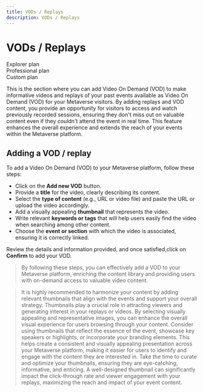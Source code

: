 ```yaml
---
title: VODs / Replays
description: VODs / Replays
---
```


# **VODs / Replays**

<div class="flex-row">
  <div class="plan">Explorer plan</div>
  <div class="plan">Professional plan</div>
  <div class="plan">Custom plan</div>
</div>

This is the section where you can add Video On Demand (VOD) to make informative videos and replays of your past events available as Video On Demand (VOD) for your Metaverse visitors. By adding replays and VOD content, you provide an opportunity for visitors to access and watch previously recorded sessions, ensuring they don't miss out on valuable content even if they couldn't attend the event in real time. This feature enhances the overall experience and extends the reach of your events within the Metaverse platform.

## Adding a VOD / replay

To add a Video On Demand (VOD) to your Metaverse platform, follow these steps:

* Click on the **Add new VOD** button.
* Provide a **title** for the video, clearly describing its content.
* Select the **type of content** (e.g., URL or video file) and paste the URL or upload the video accordingly.
* Add a visually appealing **thumbnail** that represents the video.
* Write relevant **keywords or tags** that will help users easily find the video when searching among other content.
* Choose the **event or section** with which the video is associated, ensuring it is correctly linked.

Review the details and information provided, and once satisfied,click on **Confirm** to add your VOD.

> By following these steps, you can effectively add a VOD to your Metaverse platform, enriching the content library and providing users with on-demand access to valuable video content.

> It is highly recommended to harmonize your content by adding relevant thumbnails that align with the events and support your overall strategy. Thumbnails play a crucial role in attracting viewers and generating interest in your replays or videos. By selecting visually appealing and representative images, you can enhance the overall visual experience for users browsing through your content.
> Consider using thumbnails that reflect the essence of the event, showcase key speakers or highlights, or incorporate your branding elements. This helps create a consistent and visually appealing presentation across your Metaverse platform, making it easier for users to identify and engage with the content they are interested in.
> Take the time to curate and optimize your thumbnails, ensuring they are eye-catching, informative, and enticing. A well-designed thumbnail can significantly impact the click-through rate and viewer engagement with your replays, maximizing the reach and impact of your event content.
